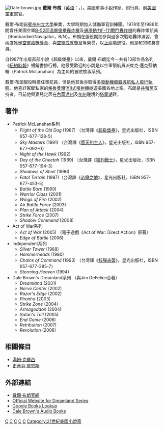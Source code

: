 [[File:Dale-brown.jpg|thumb]]
'''戴爾·布朗'''（[[英语|英语]]：'''{{lang|en|Dale Brown}}'''，{{bd|1956年|11月2日|catIdx= Brown, Dale}}）。美國軍事小說作家、飛行員、前[[美國空軍|美國空軍]]軍官。

戴爾·布朗自[[賓州州立大學|賓州州立大學]]畢業，大學時期加入儲備軍官訓練團。1978年至1986年間曾任美國空軍[[B-52同溫層堡壘轟炸機|B-52同溫層堡壘轟炸機]]及[[F-111戰鬥轟炸機|通用動力F-111戰鬥轟炸機]]的轟炸領航員（Bombardier/Navigator，B/N）。布朗在服役期間參與過多次戰略轟炸演習，曾兩度獲頒[[美軍跨軍種通用勳獎#國防部獎章|空軍嘉獎獎章]]、與[[美軍跨軍種通用勳獎#國防部獎章|空軍成就獎章]]等榮譽，以[[上尉|上尉]]階退役。他是{{Link-en|美國空軍協會|Air Force Association}}和{{Link-en|美國海軍學會|United States Naval Institute}}的終身會員。

自1987年出版首部小說《超級堡壘》以來，戴爾·布朗迄今一共有13部作品名列《[[紐約時報|紐約時報]]》暢銷書排行榜。他最受歡迎的小說是以空軍領航員派崔克·邁克藍納翰（Patrick McLanahan）為主角的冒險故事系列。

戴爾·布朗服役時擔任領航員，但是他其後亦取得[[私人飛行執照|多發動機儀器導航私人飛行執照]]。他喜好駕駛私家的[[格魯曼|格魯曼]][[灣流噴射機|灣流II式噴射機]]遨遊美國各地上空。布朗是[[共和黨_(美國)|共和黨]]支持者。目前他與妻兒定居在[[內華達州|內華達州]]及[[加州|加州]]邊境的[[塔霍湖|塔霍湖]]畔。

==著作==
*Patrick McLanahan系列
**''Flight of the Old Dog'' (1987) （台灣譯《[[超級堡壘|超級堡壘]]》，星光出版社，ISBN 957-677-128-5）
**''Sky Masters'' (1991) （台灣譯《[[藍天的主人|藍天的主人]]》，星光出版社，ISBN 957-677-092-0）
**''Night of the Hawk'' (1992)
**''Day of the Cheetah'' (1989) （台灣譯《[[獵豹戰士|獵豹戰士]]》，星光出版社，ISBN 957-677-194-3）
**''Shadows of Steel'' (1996)
**''Fatal Terrain'' (1997)（台灣譯《[[必爭之地|必爭之地]]》，星光出版社，ISBN 957-677-453-5）
**''Battle Born'' (1999)
**''Warrior Class'' (2001)
**''Wings of Fire'' (2002)
**''Air Battle Force'' (2003)
**''Plan of Attack'' (2004)
**''Strike Force'' (2007)
**''Shadow Command'' (2008)
*Act of War系列
**''Act of War'' (2005) （電子遊戲《Act of War: Direct Action》原著）
**''Edge of Battle'' (2006)
*Independent系列
**''Silver Tower'' (1988)
**''Hammerheads'' (1990)
**''Chains of Command'' (1993) （台灣譯《[[核彈來襲|核彈來襲]]》，星光出版社，ISBN 957-677-385-7）
**''Storming Heaven'' (1994)
*Dale Brown's Dreamland系列 （與Jim DeFelice合著）
**''Dreamland'' (2001)
**''Nerve Center'' (2002)
**''Razor's Edge'' (2002)
**''Piranha'' (2003)
**''Strike Zone'' (2004)
**''Armageddon'' (2004)
**''Satan's Tail'' (2005)
**''End Game'' (2006)
**''Retribution'' (2007)
**''Revolution'' (2008)

==相關條目==
*[[湯姆·克蘭西|湯姆·克蘭西]]
*[[史蒂芬·庫恩斯|史蒂芬·庫恩斯]]

==外部連結==
*[http://www.megafortress.com/ 戴爾·布朗官網] {{Wayback|url=http://www.megafortress.com/ |date=20210128132416 }}
*[http://www.megafortress.com/dreamland/index01.htm Official Website for Dreamland Series] {{Wayback|url=http://www.megafortress.com/dreamland/index01.htm |date=20200128125458 }}
*[http://books.google.com/books?as_auth=Dale+Brown Google Books Lookup] {{Wayback|url=http://books.google.com/books?as_auth=Dale+Brown |date=20121113084014 }}
*[https://web.archive.org/web/20081010012633/http://www.audiobookscorner.com/list.aspx?author=Dale+Brown Dale Brown's Audio Books]

{{Authority control}}

[[Category:美国小说家|C]]
[[Category:美國飛行員|C]]
[[Category:美國空軍軍官|C]]
[[Category:內華達州人|C]]
[[Category:賓夕法尼亞州立大學校友|C]]
[[Category:21世紀美國小說家|Category:21世紀美國小說家]]